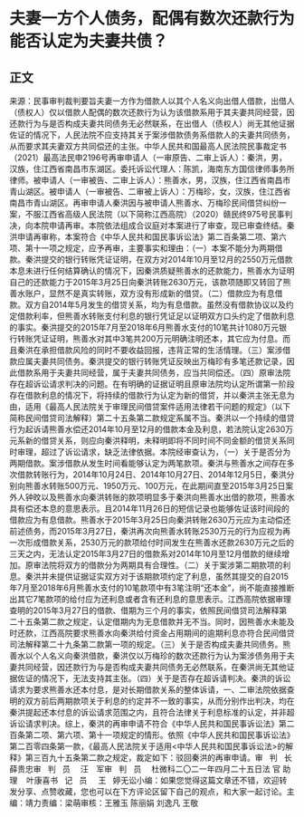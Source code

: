 # 夫妻一方个人债务，配偶有数次还款行为能否认定为夫妻共债？
## 正文
来源：民事审判裁判要旨夫妻一方作为借款人以其个人名义向出借人借款，出借人（债权人）仅以借款人配偶的数次还款行为认为该借款系用于其夫妻共同经营，因还款行为与是否构成夫妻共同债务无必然联系，在出借人（债权人）尚无其他证据佐证的情况下，人民法院不应支持其关于案涉借款债务系借款人的夫妻共同债务，从而要求其夫妻双方共同偿还的主张。中华人民共和国最高人民法院民事裁定书（2021）最高法民申2196号再审申请人（一审原告、二审上诉人）：秦洪，男，汉族，住江西省南昌市东湖区。委托诉讼代理人：陈凯，海南东方国信律师事务所律师。被申请人（一审被告、二审上诉人）：熊善水，男，汉族，住江西省南昌市青山湖区。被申请人（一审被告、二审被上诉人）：万梅珍，女，汉族，住江西省南昌市青山湖区。再审申请人秦洪因与被申请人熊善水、万梅珍民间借贷纠纷一案，不服江西省高级人民法院（以下简称江西高院）（2020）赣民终975号民事判决，向本院申请再审。本院依法组成合议庭对本案进行了审查，现已审查终结。秦洪申请再审称，本案符合《中华人民共和国民事诉讼法》第二百条第二项、第六项、第十一项之规定，应予再审，主要事实和理由：（一）本案不能分为两期借款。秦洪提交的银行转账凭证证明，在双方对2014年10月至12月的2550万元借款本息未进行任何结算确认的情况下，因秦洪质疑熊善水的还款能力，熊善水为证明自己的还款能力于2015年3月25日向秦洪转账2630万元，该款项随即又转回了熊善水账户，显然不是真实转账，双方没有形成新的借贷。（二）借款应为有息借款。双方自2014年5月发生的借贷关系，均为有息借款。虽然没有借款协议以及约定借款利率，但熊善水转账支付利息的银行凭证足以证明双方口头约定了借款利息的事实。秦洪提交的2015年7月至2018年6月熊善水支付的10笔共计1080万元银行转账凭证证明，熊善水对其中3笔共200万元明确注明还本，其它应为付息。而且秦洪在承担借款风险的同时不要收益回报，违背正常的生活情理。（三）案涉借款应属夫妻共同债务。秦洪提交的银行转账凭证反映出万梅珍有多笔还款记录，因此借款系用于夫妻共同经营，属于夫妻共同债务，应当共同偿还。（四）原审法院存在超诉讼请求判决的问题。在有明确的证据证明且原审法院均认定所谓第一阶段存在借款利息的情况下，将持续的借款行为认定为新的借贷，并以秦洪主张无息为由，适用《最高人民法院关于审理民间借贷案件适用法律若干问题的规定》（以下简称民间借贷司法解释）第二十五条第二款规定系属不当。秦洪以一个持续的借贷行为起诉请熊善水偿还2014年10月至12月的借款本金及利息，若法院认定2630万元系新的借贷关系，则应向秦洪释明，未释明即将不同时间不同金额的借贷关系同时审理，超过了诉讼请求，缺乏法律依据。本院经审查认为，（一）关于是否分为两期借款。案涉借款从发生时间看能够认定为两笔款项。秦洪与熊善水之间存在多次借款转账行为，2014年10月24日、2014年10月27日、2014年12月5日，秦洪分别向熊善水转账500万元、1950万元、100万元，在此期间直至2015年3月25日案外人钟旼以及熊善水向秦洪转账的款项明显多于秦洪向熊善水出借的款项，熊善水具有偿还本息的意思表示。且2014年11月26日的短信记录也能够佐证该时间段的借款应为有息借款。熊善水于2015年3月25日向秦洪转账2630万元应为主动偿还前述债务，而2015年3月27日，秦洪再次向熊善水转账2530万元的行为应视为再一次形成借款关系，2530万元的款项给付时间发生在熊善水还款2630万元之后的三天之内，无法认定2015年3月27日的借款系对2014年10月至12月借款的继续增加。原审法院将双方的借款分为两期具有合理性。（二）关于案涉第二期款项的利息。秦洪并未提供证据证实双方对于该期款项约定了利息，虽然其提交的自2015年7月至2018年6月熊善水支付的10笔款项中有3笔注明“还本金”，尚不能直接推断出其它7笔款项的给付应为还利息或者含有还利息的意思表示。江西高院依据审理查明的2015年3月27日的借款、借期为三个月的事实，依照民间借贷司法解释第二十五条第二款之规定，认定借期内为无息借款并无不当。同时，因熊善水未能及时还款，江西高院要求熊善水向秦洪给付资金占用期间的逾期利息亦符合民间借贷司法解释第二十九条第二款第一项的规定。（三）关于是否构成夫妻共同债务。熊善水以个人名义向秦洪借款，秦洪仅以万梅珍的数次还款行为认为案涉债务用于夫妻共同经营，因还款行为与是否构成夫妻共同债务无必然联系，在秦洪尚无其他证据佐证的情况下，无法支持其主张。（四）关于是否存在超诉请判决。秦洪的诉讼请求为要求熊善水还本付息，是对长期借款关系的整体诉请，一、二审法院依据查明的双方前后两期款项关于利息的约定并不一致的事实，从而分别作出判决，均在秦洪提起还本付息的诉讼请求范围之内，且符合法律关于利息标准的认定，并非超诉讼请求判决。综上，秦洪的再审申请不符合《中华人民共和国民事诉讼法》第二百条第二项、第六项、第十一项规定的情形。依照《中华人民共和国民事诉讼法》第二百零四条第一款，《最高人民法院关于适用<中华人民共和国民事诉讼法>的解释》第三百九十五条第二款之规定，裁定如下：驳回秦洪的再审申请。审   判   长　 薛贵忠审   判   员　 汪　军审   判   员　 杜微科二〇二一年四月二十五日法 官 助 理    叶康喜书   记   员     王   婷无讼小编：如果您觉得这篇文章还不错，欢迎转发分享、点赞收藏，您也可以在下方评论区留下自己的观点，和大家一起讨论。主编：靖力责编：梁萌审核：王雅玉 陈丽娟 刘逸凡 王敬